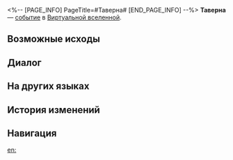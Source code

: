 <%-- [PAGE_INFO]
PageTitle=#Таверна#
[END_PAGE_INFO] --%>
{{Дополнить}}
{{ВВ Событие Инфобокс
|id                 = 13603
|Название           = 
|Изображение        = Событие ВВ Битва.png
|Испытание_в_вв     = Неизвестно
|Испытание_в_рое    = Неизвестно
|Испытание_в_зиш    = Неизвестно
|Испытание_в_рв     = 
|Испытание_в_облнеп = 
|Требования         = 
|Пред               = 
|След               = 
|Упоминания         = 
|Порядок            = 092
|Порядок_рв         = 
}}
'''Таверна''' — [[Виртуальная вселенная/События|событие]] в [[Виртуальная вселенная|Виртуальной вселенной]].

==Возможные исходы==
{{Возможные исходы
|Выбор_1 = Использовать другие способы прогнать гостей
|Результат_1 = Вступить в бой и получить за победу благословения: 2 ((Сохранение/Память/Небытие/Изобилие/Охота/Разрушение/Радость/Распространение/Эрудиция)).
|Путь_1   = Эрудиция
|Режимы_1  = зиш

|Выбор_2 = Вы ждёте не дождётесь, когда на бой выйдут ребята посильнее
|Результат_2 = Сразиться против более сильных противников! Пройти испытание и получить благословение Разрушения 3★.
|Путь_2   = Разрушение
|Режимы_2  = рой

|Выбор_3 = Поставить на имя победителя!
|Путь_3   = Радость
|Режимы_3  = рой

|Шанс_3_1 = 75%

|Шанс_3_2 = 25%

|Выбор_4 = Бросить вызов телохранителям господина Франса
|Результат_4 = Разоблачить его банкротство. Пройти испытание и получить благословение Памяти.

|Выбор_5 = Бросить вызов здоровякам из отряда наёмников Авилы
|Результат_5 = Разоблачить его. Пройти испытание и получить благословение Разрушения.

|Выбор_6 = Сразиться с обоими!
|Результат_6 = Вступить в битву и получить все награды.
}}

==Диалог==
{{Диалог Начало}}
:{{tx}}
{{Диалог Конец}}

==На других языках==
{{На других языках
|en   = Tavern
|zhs  = 酒馆
|zht  = 酒館
|ja   = パブ
|ko   = 술집
|es   = Taberna
|fr   = Taverne
|ru   = Таверна
|th   = บาร์
|vi   = Quán Rượu
|de   = Taverne
|id   = Bar
|pt   = Taverna
}}

==История изменений==
{{История изменений|3.5}}

==Навигация==
{{События ВВ Навбокс}}

[[en:]]